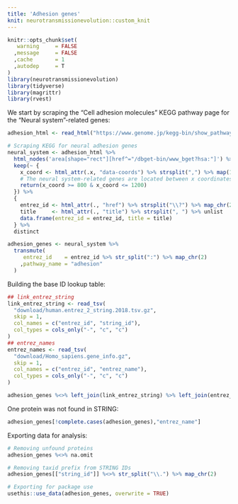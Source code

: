 ```yaml
---
title: 'Adhesion genes'
knit: neurotransmissionevolution::custom_knit
---
```

```r
knitr::opts_chunk$set(
   warning     = FALSE
  ,message     = FALSE
  ,cache       = 1
  ,autodep     = T
)
library(neurotransmissionevolution)
library(tidyverse)
library(magrittr)
library(rvest)
```

We start by scraping the "Cell adhesion molecules" KEGG pathway page for the "Neural system"-related genes:
```r
adhesion_html <- read_html("https://www.genome.jp/kegg-bin/show_pathway?hsa04514")

# Scraping KEGG for neural adhesion genes
neural_system <- adhesion_html %>% 
  html_nodes('area[shape="rect"][href^="/dbget-bin/www_bget?hsa:"]') %>%
  keep(~ {
    x_coord <- html_attr(.x, "data-coords") %>% strsplit(",") %>% map(1) %>% as.numeric
    # The neural system-related genes are located between x coordinates 800 and 1200
    return(x_coord >= 800 & x_coord <= 1200)
  }) %>%
  {
    entrez_id <- html_attr(., "href") %>% strsplit("\\?") %>% map_chr(2) %>% strsplit("\\+") %>% unlist
    title     <- html_attr(., "title") %>% strsplit(", ") %>% unlist
    data.frame(entrez_id = entrez_id, title = title)
  } %>%
  distinct

adhesion_genes <- neural_system %>%
  transmute(
     entrez_id    = entrez_id %>% str_split(":") %>% map_chr(2)
    ,pathway_name = "adhesion"
  )
```

Building the base ID lookup table:
```r
## link_entrez_string
link_entrez_string <- read_tsv(
  "download/human.entrez_2_string.2018.tsv.gz",
  skip = 1,
  col_names = c("entrez_id", "string_id"),
  col_types = cols_only("-", "c", "c")
)
## entrez_names
entrez_names <- read_tsv(
  "download/Homo_sapiens.gene_info.gz",
  skip = 1,
  col_names = c("entrez_id", "entrez_name"),
  col_types = cols_only("-", "c", "c")
)
```
```r
adhesion_genes %<>% left_join(link_entrez_string) %>% left_join(entrez_names)
```

One protein was not found in STRING:
```r
adhesion_genes[!complete.cases(adhesion_genes),"entrez_name"]
```

Exporting data for analysis:
```r
# Removing unfound proteins
adhesion_genes %<>% na.omit

# Removing taxid prefix from STRING IDs
adhesion_genes[["string_id"]] %<>% str_split("\\.") %>% map_chr(2)

# Exporting for package use
usethis::use_data(adhesion_genes, overwrite = TRUE)
```

